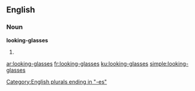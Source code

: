 ==English==

===Noun===
'''looking-glasses'''

# {{plural of|looking-glass}}

[[Category:English plurals ending in "-es"]]

[[ar:looking-glasses]]
[[fr:looking-glasses]]
[[ku:looking-glasses]]
[[simple:looking-glasses]]